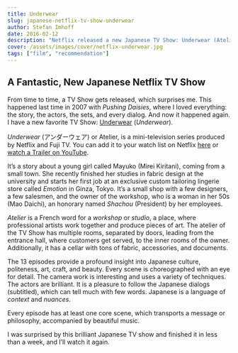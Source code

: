 ```yaml
---
title: Underwear
slug: japanese-netflix-tv-show-underwear
author: Stefan Imhoff
date: 2016-02-12
description: "Netflix released a new Japanese TV Show: Underwear (Atelier). I recommend this brilliant work about a young girl starting in an exclusive custom tailoring lingerie store in Tokyo."
cover: /assets/images/cover/netflix-underwear.jpg
tags: ["film", "recommendation"]
---
```


## A Fantastic, New Japanese Netflix TV Show

From time to time, a TV Show gets released, which surprises me. This happened last time in 2007 with _Pushing Daisies_, where I loved everything: the story, the actors, the sets, and every dialog. And now it happened again. I have a new favorite TV Show: [Underwear](http://www.imdb.com/title/tt4790548/) (_Underwear_).

<cite>Underwear</cite> (<span lang="ja">アンダーウェア</span>) or Atelier, is a mini-television series
produced by Netflix and Fuji TV. You can add it to your watch list on Netflix [here](https://www.netflix.com/title/80067618)
or [watch a Trailer on YouTube](https://youtu.be/CSnj2J6aVmI).

It’s a story about a young girl called Mayuko (Mirei Kiritani), coming from a small town. She recently finished her studies in fabric design at the university and starts her first job at an exclusive custom tailoring lingerie store called <cite>Emotion</cite> in Ginza, Tokyo. It’s a small shop with a few designers, a few salesmen, and the owner of the workshop, who is a woman in her 50s (Mao Daichi), an honorary named _Shachou_ (President) by her employees.

_Atelier_ is a French word for a _workshop_ or _studio_, a place, where professional artists work together and produce pieces of art. The atelier of the TV Show has multiple rooms, separated by doors, leading from the entrance hall, where customers get served, to the inner rooms of the owner. Additionally, it has a cellar with tons of fabric, accessories, and documents.

The 13 episodes provide a profound insight into Japanese culture, politeness, art, craft, and beauty. Every scene is choreographed with an eye for detail. The camera work is interesting and uses a variety of techniques. The actors are brilliant. It is a pleasure to follow the Japanese dialogs (subtitled), which can tell much with few words. Japanese is a language of _context_ and _nuances_.

Every episode has at least one core scene, which transports a message or philosophy, accompanied by beautiful music.

I was surprised by this brilliant Japanese TV show and finished it in less than a week, and I’ll watch it again.
